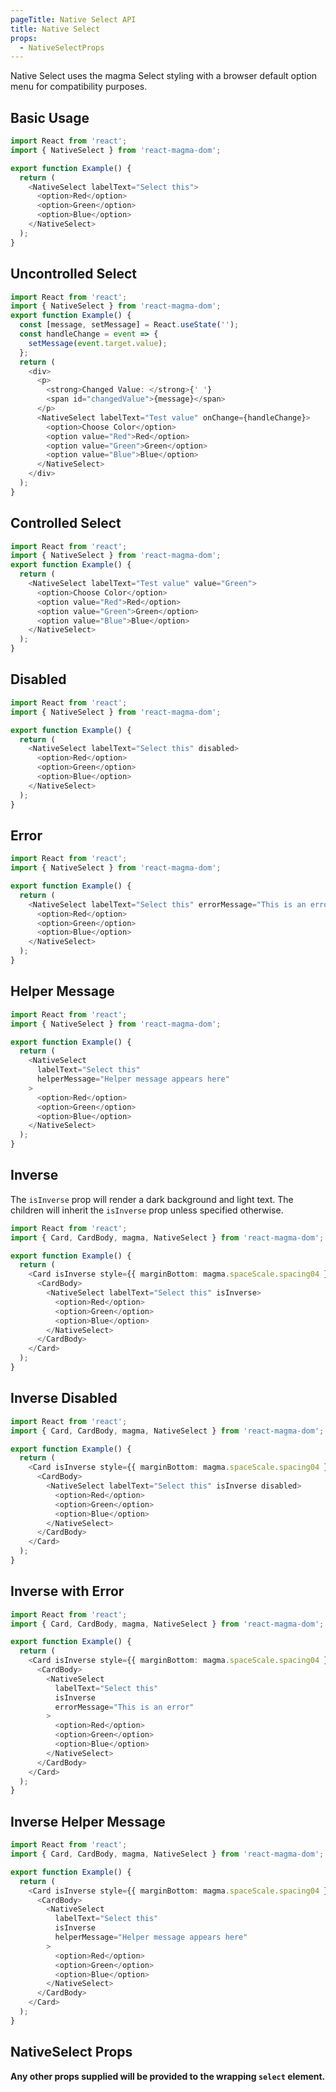 ```yaml
---
pageTitle: Native Select API
title: Native Select
props:
  - NativeSelectProps
---
```



<PageContent componentName="native_select" type="api">

<LeadParagraph>
  Native Select uses the magma <Link to="/api/select">Select</Link> styling with
  a browser default option menu for compatibility purposes.
</LeadParagraph>

## Basic Usage

```typescript
import React from 'react';
import { NativeSelect } from 'react-magma-dom';

export function Example() {
  return (
    <NativeSelect labelText="Select this">
      <option>Red</option>
      <option>Green</option>
      <option>Blue</option>
    </NativeSelect>
  );
}
```

## Uncontrolled Select

```typescript
import React from 'react';
import { NativeSelect } from 'react-magma-dom';
export function Example() {
  const [message, setMessage] = React.useState('');
  const handleChange = event => {
    setMessage(event.target.value);
  };
  return (
    <div>
      <p>
        <strong>Changed Value: </strong>{' '}
        <span id="changedValue">{message}</span>
      </p>
      <NativeSelect labelText="Test value" onChange={handleChange}>
        <option>Choose Color</option>
        <option value="Red">Red</option>
        <option value="Green">Green</option>
        <option value="Blue">Blue</option>
      </NativeSelect>
    </div>
  );
}
```

## Controlled Select

```typescript
import React from 'react';
import { NativeSelect } from 'react-magma-dom';
export function Example() {
  return (
    <NativeSelect labelText="Test value" value="Green">
      <option>Choose Color</option>
      <option value="Red">Red</option>
      <option value="Green">Green</option>
      <option value="Blue">Blue</option>
    </NativeSelect>
  );
}
```

## Disabled

```typescript
import React from 'react';
import { NativeSelect } from 'react-magma-dom';

export function Example() {
  return (
    <NativeSelect labelText="Select this" disabled>
      <option>Red</option>
      <option>Green</option>
      <option>Blue</option>
    </NativeSelect>
  );
}
```

## Error

```typescript
import React from 'react';
import { NativeSelect } from 'react-magma-dom';

export function Example() {
  return (
    <NativeSelect labelText="Select this" errorMessage="This is an error">
      <option>Red</option>
      <option>Green</option>
      <option>Blue</option>
    </NativeSelect>
  );
}
```

## Helper Message

```typescript
import React from 'react';
import { NativeSelect } from 'react-magma-dom';

export function Example() {
  return (
    <NativeSelect
      labelText="Select this"
      helperMessage="Helper message appears here"
    >
      <option>Red</option>
      <option>Green</option>
      <option>Blue</option>
    </NativeSelect>
  );
}
```

## Inverse

The `isInverse` prop will render a dark background and light text. The children will
inherit the `isInverse` prop unless specified otherwise.

```typescript
import React from 'react';
import { Card, CardBody, magma, NativeSelect } from 'react-magma-dom';

export function Example() {
  return (
    <Card isInverse style={{ marginBottom: magma.spaceScale.spacing04 }}>
      <CardBody>
        <NativeSelect labelText="Select this" isInverse>
          <option>Red</option>
          <option>Green</option>
          <option>Blue</option>
        </NativeSelect>
      </CardBody>
    </Card>
  );
}
```

## Inverse Disabled

```typescript
import React from 'react';
import { Card, CardBody, magma, NativeSelect } from 'react-magma-dom';

export function Example() {
  return (
    <Card isInverse style={{ marginBottom: magma.spaceScale.spacing04 }}>
      <CardBody>
        <NativeSelect labelText="Select this" isInverse disabled>
          <option>Red</option>
          <option>Green</option>
          <option>Blue</option>
        </NativeSelect>
      </CardBody>
    </Card>
  );
}
```

## Inverse with Error

```typescript
import React from 'react';
import { Card, CardBody, magma, NativeSelect } from 'react-magma-dom';

export function Example() {
  return (
    <Card isInverse style={{ marginBottom: magma.spaceScale.spacing04 }}>
      <CardBody>
        <NativeSelect
          labelText="Select this"
          isInverse
          errorMessage="This is an error"
        >
          <option>Red</option>
          <option>Green</option>
          <option>Blue</option>
        </NativeSelect>
      </CardBody>
    </Card>
  );
}
```

## Inverse Helper Message

```typescript
import React from 'react';
import { Card, CardBody, magma, NativeSelect } from 'react-magma-dom';

export function Example() {
  return (
    <Card isInverse style={{ marginBottom: magma.spaceScale.spacing04 }}>
      <CardBody>
        <NativeSelect
          labelText="Select this"
          isInverse
          helperMessage="Helper message appears here"
        >
          <option>Red</option>
          <option>Green</option>
          <option>Blue</option>
        </NativeSelect>
      </CardBody>
    </Card>
  );
}
```

## NativeSelect Props

**Any other props supplied will be provided to the wrapping `select` element.**

<NativeSelectProps />

</PageContent>

